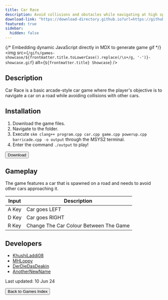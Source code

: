 ```yaml
---
title: Car Race
description: Avoid collisions and obstacles while navigating at high speed!
download-link: "https://download-directory.github.io?url=https://github.com/thoth-tech/arcade-games/tree/main/games/car-race"
featured: true
sidebar:
  hidden: false
---
```


{/* Embedding dynamic JavaScript directly in MDX to generate game gif */}
<img 
  src={`/gifs/games-showcase/${frontmatter.title.toLowerCase().replace(/\s+/g, '-')}-showcase.gif`} 
  alt={`${frontmatter.title} Showcase`} 
/>

## Description

Car Race is a basic arcade-style car game where the player's objective is to navigate a car on a road while avoiding collisions with other cars.

## Installation

1. Download the game files.
2. Navigate to the folder.
3. Execute `skm clang++ program.cpp car.cpp game.cpp powerup.cpp barricade.cpp -o output` through the MSYS2 terminal.
4. Enter the command `./output` to play!

<div class="centered-button-container">
  <button
    class="custom-button"
    onclick={`window.open('${frontmatter['download-link']}', '_blank')`}>
    Download
  </button>
</div>

## Gameplay

The game features a car that is spawned on a road and needs to avoid other cars approaching it.

| Input | Description |
| --- | ----------- |
| A Key | Car goes LEFT |
| D Key | Car goes RIGHT |
| R Key | Change The Car Colour Between The Game |

## Developers
- [KhushiLaddi08](https://github.com/KhushiLaddi08) 
- [MHLoppy](https://github.com/MHLoppy)
- [DerDieDasDeakin](https://github.com/DerDieDasDeakin)
- [AnotherNewName](https://github.com/AnotherNewName)

Last updated: 10 Jun 24

<div class="centered-button-container">
  <button
    class="custom-button"
    onclick="location.href='/games'">
    Back to Games Index
  </button>
</div>